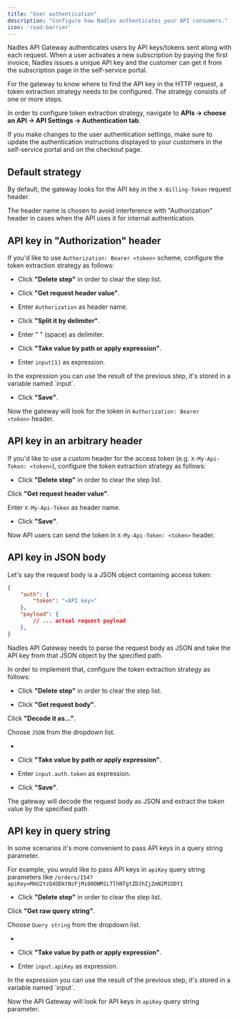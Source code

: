 ```yaml
---
title: "User authentication"
description: "Configure how Nadles authenticates your API consumers."
icon: 'road-barrier'
---
```


Nadles API Gateway authenticates users by API keys/tokens sent along with each request. When a user activates a new subscription by paying the first invoice, Nadles issues a unique API key and the customer can get it from the subscription page in the self-service portal.

For the gateway to know where to find the API key in the HTTP request, a token extraction strategy needs to be configured. The strategy consists of one or more steps.

In order to configure token extraction strategy, navigate to **APIs → choose an API → API Settings → Authentication tab**.

<Warning>
  If you make changes to the user authentication settings, make sure to update the authentication instructions displayed to your customers in the self-service portal and on the checkout page.
</Warning>

## Default strategy

By default, the gateway looks for the API key in the `X-Billing-Token` request header.

The header name is chosen to avoid interference with "Authorization" header in cases when the API uses it for internal authentication.

## API key in "Authorization" header

If you'd like to use `Authorization: Bearer <token>` scheme, configure the token extraction strategy as follows:

* Click **"Delete step"** in order to clear the step list.

* Click **"Get request header value"**.

* Enter `Authorization` as header name.

* Click **"Split it by delimiter"**.

* Enter " " (space) as delimiter.

* Click **"Take value by path or apply expression"**.

* Enter `input[1]` as expression.

<Note>
  In the expression you can use the result of the previous step, it's stored in a variable named `input`.
</Note>

* Click **"Save"**.

Now the gateway will look for the token in `Authorization: Bearer <token>` header.

## API key in an arbitrary header

If you'd like to use a custom header for the access token (e.g. `X-My-Api-Token: <token>`), configure the token extraction strategy as follows:

* Click **"Delete step"** in order to clear the step list.

Click **"Get request header value"**.

Enter `X-My-Api-Token` as header name.

* Click **"Save"**.

Now API users can send the token in `X-My-Api-Token: <token>` header.

## API key in JSON body

Let's say the request body is a JSON object containing access token:

```json
{
    "auth": {
        "token": "<API key>"
    },
    "payload": {
        // ... actual request payload
    },
}
```

Nadles API Gateway needs to parse the request body as JSON and take the API key from that JSON object by the specified path.

In order to implement that, configure the token extraction strategy as follows:

* Click **"Delete step"** in order to clear the step list.

* Click **"Get request body"**.

Click **"Decode it as..."**.

Choose `JSON` from the dropdown list.

*

* Click **"Take value by path or apply expression"**.

* Enter `input.auth.token` as expression.

* Click **"Save"**.

The gateway will decode the request body as JSON and extract the token value by the specified path.

## API key in query string

In some scenarios it's more convenient to pass API keys in a query string parameter.

For example, you would like to pass API keys in `apiKey` query string parameters like `/orders/154?apiKey=MmU2YzQ4ODktNzFjMi00OWM1LTlhNTgtZDJhZjZmN2M1ODY1`

* Click **"Delete step"** in order to clear the step list.

Click **"Get raw query string"**.

Choose `Query string` from the dropdown list.

*

* Click **"Take value by path or apply expression"**.

* Enter `input.apiKey` as expression.

<Note>
  In the expression you can use the result of the previous step, it's stored in a variable named `input`.
</Note>

Now the API Gateway will look for API keys in `apiKey` query string parameter.